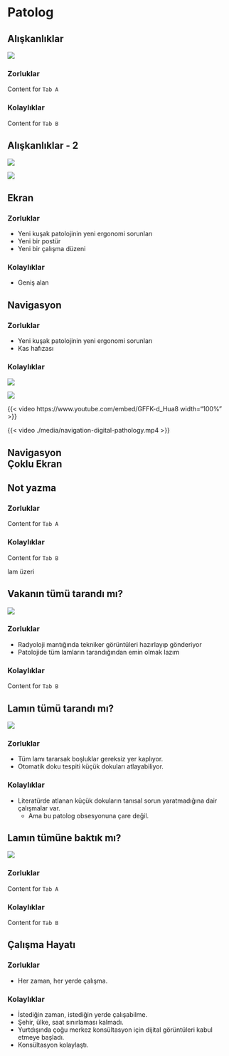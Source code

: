 # Patolog

## Alışkanlıklar

![](./media/patolog-cekinceler.png)

::: {.panel-tabset}

### Zorluklar

Content for `Tab A`

### Kolaylıklar

Content for `Tab B`

:::

## Alışkanlıklar - 2

![](./media/dunyanin-en-acil-taramasi-2.png)

![](./media/tarama-suresi.JPG)

## Ekran

::: {.panel-tabset}

### Zorluklar

- Yeni kuşak patolojinin yeni ergonomi sorunları
- Yeni bir postür
- Yeni bir çalışma düzeni

### Kolaylıklar

- Geniş alan

:::



## Navigasyon



::: {.panel-tabset}

### Zorluklar

- Yeni kuşak patolojinin yeni ergonomi sorunları
- Kas hafızası 

<!--
<blockquote class="twitter-tweet"><p lang="en" dir="ltr">When your muscle memory kicks in and you try to shake hands before the game, but your opponent is missing! <a href="https://twitter.com/hashtag/FIDEWorldCup?src=hash&amp;ref_src=twsrc%5Etfw">#FIDEWorldCup</a> <a href="https://t.co/yInEUqpyJC">pic.twitter.com/yInEUqpyJC</a></p>&mdash; International Chess Federation (@FIDE_chess) <a href="https://twitter.com/FIDE_chess/status/1693220998202499482?ref_src=twsrc%5Etfw">August 20, 2023</a></blockquote> <script async src="https://platform.twitter.com/widgets.js" charset="utf-8"></script> 
-->

### Kolaylıklar

![](./media/navigasyon-Conventional-Mouse-a-Trackballs-1-b-2-c-and-3-d-Vertical-Mouse-e.png)


![](./media/navigasyon-mouse.jpg)


{{< video https://www.youtube.com/embed/GFFK-d_Hua8 width="100%" >}}


{{< video ./media/navigation-digital-pathology.mp4 >}}



:::


## Navigasyon <br> Çoklu Ekran





## Not yazma



::: {.panel-tabset}

### Zorluklar

Content for `Tab A`

### Kolaylıklar

Content for `Tab B`

:::


::: {.r-fit-text}
lam üzeri
:::

## Vakanın tümü tarandı mı?


![](./media/sectra-inceleme-etkinlik-izi.jpg)

::: {.panel-tabset}

### Zorluklar

- Radyoloji mantığında tekniker görüntüleri hazırlayıp gönderiyor
- Patolojide tüm lamların tarandığından emin olmak lazım


### Kolaylıklar

Content for `Tab B`

:::


## Lamın tümü tarandı mı?


![](./media/eksik-tarama.png)


::: {.panel-tabset}

### Zorluklar

- Tüm lamı tararsak boşluklar gereksiz yer kaplıyor. 
- Otomatik doku tespiti küçük dokuları atlayabiliyor. 

### Kolaylıklar

- Literatürde atlanan küçük dokuların tanısal sorun yaratmadığına dair çalışmalar var.
  - Ama bu patolog obsesyonuna çare değil. 


:::


## Lamın tümüne baktık mı?


![](./media/navigasyon-preparat.JPG)


::: {.panel-tabset}

### Zorluklar

Content for `Tab A`

### Kolaylıklar

Content for `Tab B`

:::


## Çalışma Hayatı


::: {.panel-tabset}

### Zorluklar

- Her zaman, her yerde çalışma.


### Kolaylıklar

- İstediğin zaman, istediğin yerde çalışabilme.  
- Şehir, ülke, saat sınırlaması kalmadı. 
- Yurtdışında çoğu merkez konsültasyon için dijital görüntüleri kabul etmeye başladı. 
- Konsültasyon kolaylaştı. 


:::

